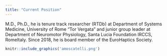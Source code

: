 ```yaml
---
title: "Current Position"
---
```


M.D., Ph.D., he is tenure track researcher (RTDb) at Department of Systems Medicine, University of Rome "Tor Vergata" and junior group leader at Department of Neuromotor Physiology, Santa Lucia Foundation IRCCS, RomeItaly. Since 2018, he is board member of the EuroHaptics Society.

```r
knitr::include_graphics('amoscatelli.png')
```

